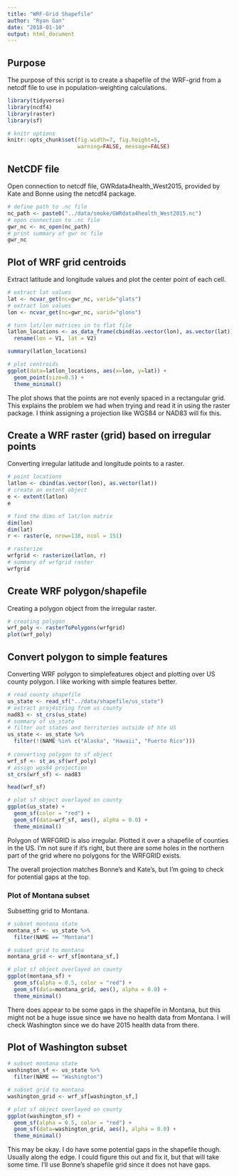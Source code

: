 ```yaml
---
title: "WRF-Grid Shapefile"
author: "Ryan Gan"
date: "2018-01-10"
output: html_document
---
```


## Purpose

The purpose of this script is to create a shapefile of the WRF-grid from a netcdf file to use in population-weighting calculations.

```r
library(tidyverse)
library(ncdf4)
library(raster)
library(sf)

# knitr options
knitr::opts_chunk$set(fig.width=7, fig.height=5,
                      warning=FALSE, message=FALSE)
```

## NetCDF file

Open connection to netcdf file, GWRdata4health_West2015, provided by Kate and Bonne using the netcdf4 package.

```r
# define path to .nc file
nc_path <- paste0("../data/smoke/GWRdata4health_West2015.nc")
# open connection to .nc file
gwr_nc <- nc_open(nc_path)
# print summary of gwr nc file
gwr_nc
```

## Plot of WRF grid centroids

Extract latitude and longitude values and plot the center point of each cell.

```r
# extract lat values
lat <- ncvar_get(nc=gwr_nc, varid="glats")
# extract lon values
lon <- ncvar_get(nc=gwr_nc, varid="glons")

# turn lat/lon matrices in to flat file
latlon_locations <- as_data_frame(cbind(as.vector(lon), as.vector(lat))) %>% 
  rename(lon = V1, lat = V2)

summary(latlon_locations)

# plot centroids
ggplot(data=latlon_locations, aes(x=lon, y=lat)) +
  geom_point(size=0.5) +
  theme_minimal()
```

The plot shows that the points are not evenly spaced in a rectangular grid. This explains the problem we had when trying and read it in using the raster package. I think assigning a projection like WGS84 or NAD83 will fix this.

## Create a WRF raster (grid) based on irregular points

Converting irregular latitude and longitude points to a raster.

```r
# point locations
latlon <- cbind(as.vector(lon), as.vector(lat))
# create an extent object
e <- extent(latlon)
e

# find the dims of lat/lon matrix
dim(lon)
dim(lat)
r <- raster(e, nrow=138, ncol = 151)

# rasterize
wrfgrid <- rasterize(latlon, r)
# summary of wrfgrid raster
wrfgrid
```

## Create WRF polygon/shapefile

Creating a polygon object from the irregular raster.

```r
# creating polygon
wrf_poly <- rasterToPolygons(wrfgrid)
plot(wrf_poly)
```

## Convert polygon to simple features

Converting WRF polygon to simplefeatures object and plotting over US county polygon. I like working with simple features better.

```r
# read county shapefile
us_state <- read_sf("../data/shapefile/us_state")
# extract proj4string from us county
nad83 <- st_crs(us_state)
# summary of us_state
# filter out states and territories outside of hte US
us_state <- us_state %>% 
  filter(!(NAME %in% c("Alaska", "Hawaii", "Puerto Rico")))
         
# converting polygon to sf object
wrf_sf <- st_as_sf(wrf_poly)
# assign wgs84 projection
st_crs(wrf_sf) <- nad83

head(wrf_sf)

# plot sf object overlayed on county
ggplot(us_state) + 
  geom_sf(color = "red") +
  geom_sf(data=wrf_sf, aes(), alpha = 0.0) +
  theme_minimal()
```

Polygon of WRFGRID is also irregular. Plotted it over a shapefile of counties in the US. I'm not sure if it's right, but there are some holes in the northern part of the grid where no polygons for the WRFGRID exists. 

The overall projection matches Bonne's and Kate's, but I'm going to check for potential gaps at the top.

### Plot of Montana subset

Subsetting grid to Montana.

```r
# subset montana state
montana_sf <- us_state %>% 
  filter(NAME == "Montana")

# subset grid to montana
montana_grid <- wrf_sf[montana_sf,]

# plot sf object overlayed on county
ggplot(montana_sf) + 
  geom_sf(alpha = 0.5, color = "red") +
  geom_sf(data=montana_grid, aes(), alpha = 0.0) +
  theme_minimal()
```

There does appear to be some gaps in the shapefile in Montana, but this might not be a huge issue since we have no health data from Montana. I will check Washington since we do have 2015 health data from there.

## Plot of Washington subset

```r
# subset montana state
washington_sf <- us_state %>% 
  filter(NAME == "Washington")

# subset grid to montana
washington_grid <- wrf_sf[washington_sf,]

# plot sf object overlayed on county
ggplot(washington_sf) + 
  geom_sf(alpha = 0.5, color = "red") +
  geom_sf(data=washington_grid, aes(), alpha = 0.0) +
  theme_minimal()
```

This may be okay. I do have some potential gaps in the shapefile though. Usually along the edge. I could figure this out and fix it, but that will take some time. I'll use Bonne's shapefile grid since it does not have gaps.
